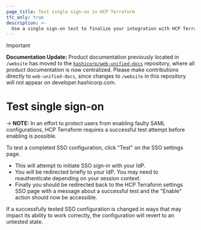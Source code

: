 ```yaml
---
page_title: Test single sign-on in HCP Terraform
tfc_only: true
description: >-
  Use a single sign-on test to finalize your integration with HCP Terraform.
---
```


> [!IMPORTANT]  
> **Documentation Update:** Product documentation previously located in `/website` has moved to the [`hashicorp/web-unified-docs`](https://github.com/hashicorp/web-unified-docs) repository, where all product documentation is now centralized. Please make contributions directly to `web-unified-docs`, since changes to `/website` in this repository will not appear on developer.hashicorp.com.

# Test single sign-on

-> **NOTE:** In an effort to protect users from enabling faulty SAML configurations, HCP Terraform requires a successful test attempt before enabling is possible.

To test a completed SSO configuration, click "Test" on the SSO settings page.

- This will attempt to initiate SSO sign-in with your IdP.
- You will be redirected briefly to your IdP. You may need to reauthenticate depending on your session context.
- Finally you should be redirected back to the HCP Terraform settings SSO page with a message about a successful test and the "Enable" action should now be accessible.

If a successfully tested SSO configuration is changed in ways that may impact its ability to work correctly, the configuration will revert to an untested state.
